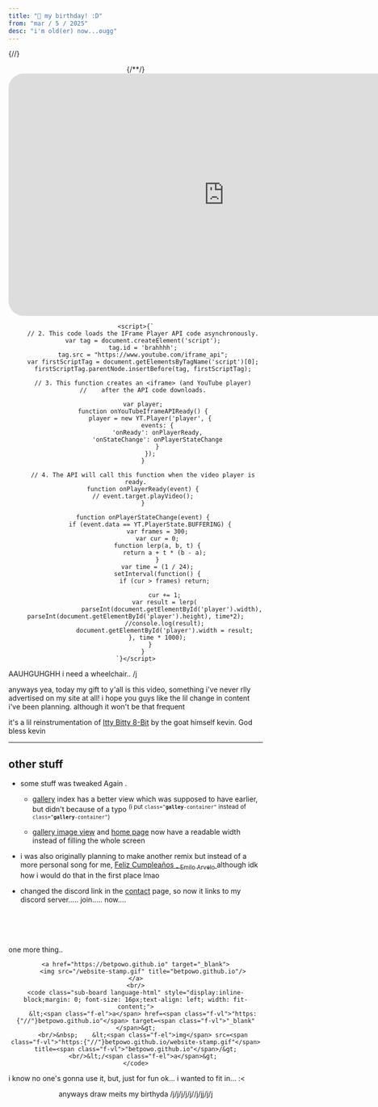 ```yaml
---
title: "🎂 my birthday! :D"
from: "mar / 5 / 2025"
desc: "i'm old(er) now...ougg"
---
```


<style>{`
    .cool-yt: {
        transition: width 1s ease-in-out;
    }

    .f-el {
        color: #f36;
    }
    .f-vl {
        color: #cf6;
    }
`}</style>

{/*<!-- https://developers.google.com/youtube/iframe_api_reference -->*/}
<div style="margin: auto; text-align: center;">
    {/*<!-- 1. The <iframe> (and video player) will replace this <div> tag. -->*/}
    <iframe id="player" width="853" height="480"
    src="https://www.youtube.com/embed/b9bbPr2dpXA?enablejsapi=1" 
    frameborder="0" 
    allow="accelerometer; autoplay; encrypted-media; gyroscope; picture-in-picture" 
    allowfullscreen
    style="border-radius: 30px; border: 5px solid var(--col-dim);"></iframe>

    <script>{`
        // 2. This code loads the IFrame Player API code asynchronously.
        var tag = document.createElement('script');
        tag.id = 'brahhhh';
        tag.src = "https://www.youtube.com/iframe_api";
        var firstScriptTag = document.getElementsByTagName('script')[0];
        firstScriptTag.parentNode.insertBefore(tag, firstScriptTag);

        // 3. This function creates an <iframe> (and YouTube player)
        //    after the API code downloads.

        var player;
        function onYouTubeIframeAPIReady() {
            player = new YT.Player('player', {
                events: {
                'onReady': onPlayerReady,
                'onStateChange': onPlayerStateChange
                }
            });
        }

        // 4. The API will call this function when the video player is ready.
        function onPlayerReady(event) {
        // event.target.playVideo();
        }

        function onPlayerStateChange(event) {
            if (event.data == YT.PlayerState.BUFFERING) {
                var frames = 300;
                var cur = 0;
                function lerp(a, b, t) {
                    return a + t * (b - a);
                }
                var time = (1 / 24);
                setInterval(function() {
                    if (cur > frames) return;

                    cur += 1;
                    var result = lerp(
                        parseInt(document.getElementById('player').width), parseInt(document.getElementById('player').height), time*2);
                    //console.log(result);
                    document.getElementById('player').width = result;
                }, time * 1000);
            }
        }
    `}</script>
</div>

AAUHGUHGHH i need a wheelchair..  /j

anyways yea, today my gift to y'all is this video, something i've never rlly
advertised on my site at all! i hope you guys like the lil change in content
i've been planning. although it won't be that frequent

it's a lil reinstrumentation of <a href="https://www.youtube.com/watch?v=XBEz8s-0hnU" target="_blank">Itty Bitty 8-Bit</a> by the goat himself kevin. God bless kevin

---

## other stuff
- some stuff was tweaked Again  .
    - [gallery](/gallery) index has a better view which was supposed to have earlier, but didn't
      because of a typo 
      <sup>(i put <code>class="<b style="color: var(--col-light);">galley</b>-container"</code> instead of <code>class="<b style="color: var(--col-light);">gallery</b>-container"</code>)</sup>

    - [gallery image view](/gallery/itty-bitty-8-bit) and [home page](/) now have a readable width instead of filling the whole screen

- i was also originally planning to make another remix but instead of a more personal song for me, 
  <a href="https://www.youtube.com/watch?v=WnMQlwLbec8" target="_blank" style="--col: #f6f; --col-hover: #fcf;">
    Feliz Cumpleaños <sub style="text-decoration: none;">- Emilo Arvelo</sub>
  </a>
  although idk how i would do that in the first place lmao

- changed the discord link in the [contact](/contact) page, so now it links to my discord server..... join..... now....

<br/><br/><br/><br/>
one more thing..

<div style="margin: auto;text-align:center;">
    
    <a href="https://betpowo.github.io" target="_blank">
        <img src="/website-stamp.gif" title="betpowo.github.io"/>
    </a>
    <br/>
    <code class="sub-board language-html" style="display:inline-block;margin: 0; font-size: 16px;text-align: left; width: fit-content;">
        &lt;<span class="f-el">a</span> href=<span class="f-vl">"https:{"//"}betpowo.github.io"</span> target=<span class="f-vl">"_blank"</span>&gt;
        <br/>&nbsp;    &lt;<span class="f-el">img</span> src=<span class="f-vl">"https:{"//"}betpowo.github.io/website-stamp.gif"</span> title=<span class="f-vl">"betpowo.github.io"</span>/&gt;
        <br/>&lt;/<span class="f-el">a</span>&gt;
    </code>
</div>

i know no one's gonna use it, but, just for fun ok... i wanted to fit in... :&lt;

<div style="display: flex; text-align: center; align-items: center; justify-content: center;">
anyways draw me <CharButton size="50" /> its my birthyda /j/j/j/j/j//j/jj/j/j
</div>